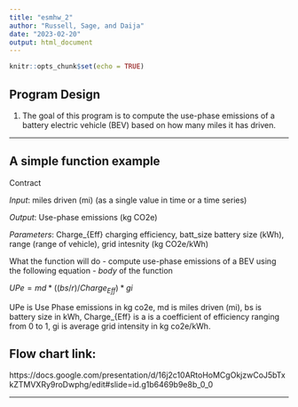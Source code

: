 ```yaml
---
title: "esmhw_2"
author: "Russell, Sage, and Daija"
date: "2023-02-20"
output: html_document
---
```


```r
knitr::opts_chunk$set(echo = TRUE)
```

## Program Design

1. The goal of this program is to compute the use-phase emissions of a battery electric vehicle (BEV) based on how many miles it has driven.

---

## A simple function example

Contract

*Input*: miles driven (mi) (as a single value in time or a time series)

*Output*: Use-phase emissions (kg CO2e)  

*Parameters*: Charge_{Eff} charging efficiency, batt_size battery size (kWh), range (range of vehicle), grid intesnity (kg CO2e/kWh)

What the function will do - compute use-phase emissions of a BEV using the following equation - *body* of the function 

$UPe = md * ((bs / r) / Charge_{Eff}) * gi$

UPe is Use Phase emissions in kg co2e, md is miles driven (mi), bs is battery size in kWh, Charge_{Eff} is a is a coefficient of efficiency ranging from 0 to 1, gi is average grid intensity in kg co2e/kWh. 

## Flow chart link:
https://docs.google.com/presentation/d/16j2c10ARtoHoMCgOkjzwCoJ5bTxkZTMVXRy9roDwphg/edit#slide=id.g1b6469b9e8b_0_0

---